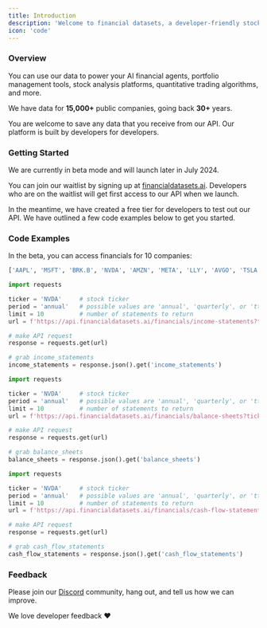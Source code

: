 ```yaml
---
title: Introduction
description: 'Welcome to financial datasets, a developer-friendly stock market API.'
icon: 'code'
---
```


### Overview
You can use our data to power your AI financial agents, portfolio management tools,
stock analysis platforms, quantitative trading algorithms, and more.

We have data for <b>15,000+</b> public companies, going back <b>30+</b> years.

You are welcome to save any data that you receive from our API.  Our platform is built by developers for developers.

### Getting Started
We are currently in beta mode and will launch later in July 2024.

You can join our waitlist by signing up at [financialdatasets.ai](https://financialdatasets.ai).  Developers who are on the waitlist
will get first access to our API when we launch.

In the meantime, we have created a free tier for developers to test out our API.  We have outlined a few code examples below to get you started.

### Code Examples
In the beta, you can access financials for 10 companies:

```python
['AAPL', 'MSFT', 'BRK.B', 'NVDA', 'AMZN', 'META', 'LLY', 'AVGO', 'TSLA', 'GOOGL']
```
<CodeGroup>

```python GET Income Statements
import requests

ticker = 'NVDA'     # stock ticker
period = 'annual'   # possible values are 'annual', 'quarterly', or 'ttm'
limit = 10          # number of statements to return
url = f'https://api.financialdatasets.ai/financials/income-statements?ticker={ticker}&period={period}&limit={limit}'

# make API request
response = requests.get(url)

# grab income_statements
income_statements = response.json().get('income_statements')
```

```python GET Balance Sheets
import requests

ticker = 'NVDA'     # stock ticker
period = 'annual'   # possible values are 'annual', 'quarterly', or 'ttm'
limit = 10          # number of statements to return
url = f'https://api.financialdatasets.ai/financials/balance-sheets?ticker={ticker}&period={period}&limit={limit}'

# make API request
response = requests.get(url)

# grab balance_sheets
balance_sheets = response.json().get('balance_sheets')
```

```python GET Cash Flow Statements
import requests

ticker = 'NVDA'     # stock ticker
period = 'annual'   # possible values are 'annual', 'quarterly', or 'ttm'
limit = 10          # number of statements to return
url = f'https://api.financialdatasets.ai/financials/cash-flow-statements?ticker={ticker}&period={period}&limit={limit}'

# make API request
response = requests.get(url)

# grab cash_flow_statements
cash_flow_statements = response.json().get('cash_flow_statements')
```

</CodeGroup>

### Feedback

Please join our [Discord](https://discord.gg/hTtb8wzgSQ) community, hang out, and tell us how we can improve.

We love developer feedback ❤️
